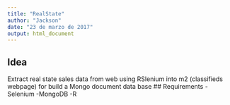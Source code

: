 ```yaml
---
title: "RealState"
author: "Jackson"
date: "23 de marzo de 2017"
output: html_document
---
```



## Idea

Extract real state sales data from web using RSlenium into m2 (classifieds webpage) for build a Mongo document data base 
## Requirements
-Selenium
-MongoDB
-R